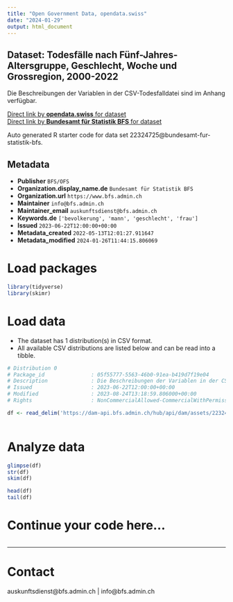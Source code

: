 ```yaml
---
title: "Open Government Data, opendata.swiss"
date: "2024-01-29"
output: html_document
---
```


## Dataset: Todesfälle nach Fünf-Jahres-Altersgruppe, Geschlecht, Woche und Grossregion, 2000-2022

Die Beschreibungen der Variablen in der CSV-Todesfalldatei sind im Anhang verfügbar.

[Direct link by **opendata.swiss** for dataset](https://opendata.swiss/de/dataset/todesfalle-nach-funf-jahres-altersgruppe-geschlecht-woche-und-grossregion-2000-2021)<br>
[Direct link by **Bundesamt für Statistik BFS** for dataset](https://www.bfs.admin.ch/asset/de/ts-q-01.04.02.01.31-D)

Auto generated R starter code for data set 22324725@bundesamt-fur-statistik-bfs.

## Metadata

- **Publisher** `BFS/OFS`
- **Organization.display_name.de** `Bundesamt für Statistik BFS`
- **Organization.url** `https://www.bfs.admin.ch`
- **Maintainer** `info@bfs.admin.ch`
- **Maintainer_email** `auskunftsdienst@bfs.admin.ch`
- **Keywords.de** `['bevolkerung', 'mann', 'geschlecht', 'frau']`
- **Issued** `2023-06-22T12:00:00+00:00`
- **Metadata_created** `2022-05-13T12:01:27.911647`
- **Metadata_modified** `2024-01-26T11:44:15.806069`


# Load packages

```r

library(tidyverse)
library(skimr)

```

# Load data

-   The dataset has 1 distribution(s) in CSV format.
-   All available CSV distributions are listed below and can be read into a tibble.

```r

# Distribution 0
# Package_id               : 05f55777-5563-46b0-91ea-b419d7f19e04
# Description              : Die Beschreibungen der Variablen in der CSV-Todesfalldatei sind im Anhang verfügbar.
# Issued                   : 2023-06-22T12:00:00+00:00
# Modified                 : 2023-08-24T13:18:59.806000+00:00
# Rights                   : NonCommercialAllowed-CommercialWithPermission-ReferenceRequired

df <- read_delim('https://dam-api.bfs.admin.ch/hub/api/dam/assets/22324727/master')



```

# Analyze data

```r

glimpse(df)
str(df)
skim(df)

head(df)
tail(df)

```

# Continue your code here...

```r

```

------------------------------------------------------------------------

# Contact

auskunftsdienst@bfs.admin.ch | info@bfs.admin.ch
